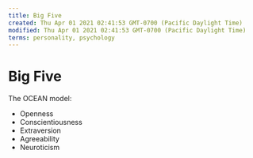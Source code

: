 ```yaml
---
title: Big Five
created: Thu Apr 01 2021 02:41:53 GMT-0700 (Pacific Daylight Time)
modified: Thu Apr 01 2021 02:41:53 GMT-0700 (Pacific Daylight Time)
terms: personality, psychology
---
```


# Big Five

The OCEAN model:

- Openness
- Conscientiousness
- Extraversion
- Agreeability
- Neuroticism

